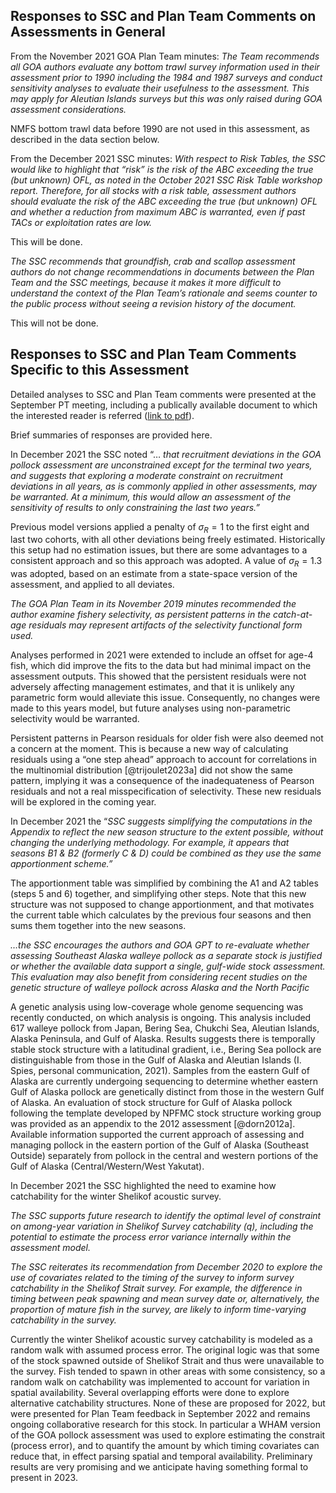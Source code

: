 ## Responses to SSC and Plan Team Comments on Assessments in General

From the November 2021 GOA Plan Team minutes: *The Team
recommends all GOA authors evaluate any bottom trawl survey
information used in their assessment prior to 1990 including the
1984 and 1987 surveys and conduct sensitivity analyses to
evaluate their usefulness to the assessment. This may apply for
Aleutian Islands surveys but this was only raised during GOA
assessment considerations.*

NMFS bottom trawl data before 1990 are not used in this
assessment, as described in the data section below.

From the December 2021 SSC minutes: *With respect to Risk Tables,
the SSC would like to highlight that "risk" is the risk of the
ABC exceeding the true (but unknown) OFL, as noted in the October
2021 SSC Risk Table workshop report. Therefore, for all stocks
with a risk table, assessment authors should evaluate the risk of
the ABC exceeding the true (but unknown) OFL and whether a
reduction from maximum ABC is warranted, even if past TACs or
exploitation rates are low.*

This will be done.

*The SSC recommends that groundfish, crab and scallop assessment
authors do not change recommendations in documents between the
Plan Team and the SSC meetings, because it makes it more
difficult to understand the context of the Plan Team's rationale
and seems counter to the public process without seeing a revision
history of the document.*

This will not be done.

## Responses to SSC and Plan Team Comments Specific to this Assessment
Detailed analyses to SSC and Plan Team comments were presented at
the September PT meeting, including a publically available
document to which the interested reader is referred 
([link to pdf](https://meetings.npfmc.org/CommentReview/DownloadFile?p=7df129bb-16cb-4dba-a4d5-a160c31d087e.pdf&fileName=GOA%20pollock%20model%20updates.pdf)).

Brief summaries of responses are provided here. 

In December 2021 the SSC noted "... *that recruitment deviations
in the GOA pollock assessment are unconstrained except for the
terminal two years, and suggests that exploring a moderate
constraint on recruitment deviations in all years, as is commonly
applied in other assessments, may be warranted. At a minimum,
this would allow an assessment of the sensitivity of results to
only constraining the last two years."*

Previous model versions applied a penalty of $\sigma_R=1$ to the
first eight and last two cohorts, with all other deviations being
freely estimated. Historically this setup had no estimation
issues, but there are some advantages to a consistent approach
and so this approach was adopted. A value of $\sigma_R=1.3$ was
adopted, based on an estimate from a state-space version of the
assessment, and applied to all deviates.


*The GOA Plan Team in its November 2019 minutes recommended the
author examine fishery selectivity, as persistent patterns in the
catch-at-age residuals may represent artifacts of the selectivity
functional form used.*

Analyses performed in 2021 were extended to include an offset for
age-4 fish, which did improve the fits to the data but had
minimal impact on the assessment outputs. This showed that the
persistent residuals were not adversely affecting management
estimates, and that it is unlikely any parametric form would
alleviate this issue. Consequently, no changes were made to this
years model, but future analyses using non-parametric selectivity
would be warranted.

Persistent patterns in Pearson residuals for older fish were also
deemed not a concern at the moment. This is because a new way of
calculating residuals using a "one step ahead" approach to
account for correlations in the multinomial distribution
[@trijoulet2023a] did not show the same pattern, implying it was
a consequence of the inadequateness of Pearson residuals and not
a real misspecification of selectivity. These new residuals will
be explored in the coming year.


In December 2021 the "*SSC suggests simplifying the computations
in the Appendix to reflect the new season structure to the extent
possible, without changing the underlying methodology. For
example, it appears that seasons B1 & B2 (formerly C & D) could
be combined as they use the same apportionment scheme."*

The apportionment table was simplified by combining the A1 and A2
tables (steps 5 and 6) together, and simplifying other
steps. Note that this new structure was not supposed to change
apportionment, and that motivates the current table which
calculates by the previous four seasons and then sums them
together into the new seasons.

*...the SSC encourages the authors and GOA GPT to re-evaluate
whether assessing Southeast Alaska walleye pollock as a separate
stock is justified or whether the available data support a
single, gulf-wide stock assessment. This evaluation may also
benefit from considering recent studies on the genetic structure
of walleye pollock across Alaska and the North Pacific*

A genetic analysis using low-coverage whole genome sequencing was
recently conducted, on which analysis is ongoing. This analysis
included 617 walleye pollock from Japan, Bering Sea, Chukchi Sea,
Aleutian Islands, Alaska Peninsula, and Gulf of Alaska. Results
suggests there is temporally stable stock structure with a
latitudinal gradient, i.e., Bering Sea pollock are
distinguishable from those in the Gulf of Alaska and Aleutian
Islands (I. Spies, personal communication, 2021). Samples from
the eastern Gulf of Alaska are currently undergoing sequencing to
determine whether eastern Gulf of Alaska pollock are genetically
distinct from those in the western Gulf of Alaska. An evaluation
of stock structure for Gulf of Alaska pollock following the
template developed by NPFMC stock structure working group was
provided as an appendix to the 2012 assessment
[@dorn2012a]. Available information supported the current approach
of assessing and managing pollock in the eastern portion of the
Gulf of Alaska (Southeast Outside) separately from pollock in the
central and western portions of the Gulf of Alaska
(Central/Western/West Yakutat).
 

In December 2021 the SSC highlighted the need to examine how
catchability for the winter Shelikof acoustic survey.

*The SSC supports future research to identify the optimal level
of constraint on among-year variation in Shelikof Survey
catchability (q), including the potential to estimate the
process error variance internally within the assessment model.*

*The SSC reiterates its recommendation from December 2020 to
explore the use of covariates related to the timing of the survey
to inform survey catchability in the Shelikof Strait survey. For
example, the difference in timing between peak spawning and mean
survey date or, alternatively, the proportion of mature fish in
the survey, are likely to inform time-varying catchability in the
survey.*

Currently the winter Shelikof acoustic survey catchability is
modeled as a random walk with assumed process error. The original
logic was that some of the stock spawned outside of Shelikof
Strait and thus were unavailable to the survey. Fish tended to
spawn in other areas with some consistency, so a random walk on
catchability was implemented to account for variation in spatial
availability. Several overlapping efforts were done to explore
alternative catchability structures. None of these are proposed
for 2022, but were presented for Plan Team feedback in September
2022 and remains ongoing collaborative research for this
stock. In particular a WHAM version of the GOA pollock assessment
was used to explore estimating the constrait (process error), and
to quantify the amount by which timing covariates can reduce
that, in effect parsing spatial and temporal
availability. Preliminary results are very promising and we
anticipate having something formal to present in 2023.
